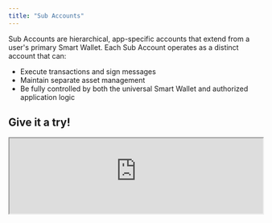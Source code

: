 ```yaml
---
title: "Sub Accounts"
---
```


Sub Accounts are hierarchical, app-specific accounts that extend from a user's primary Smart Wallet. Each Sub Account operates as a distinct account that can:

- Execute transactions and sign messages
- Maintain separate asset management
- Be fully controlled by both the universal Smart Wallet and authorized application logic

## Give it a try!

<iframe
  src="https://684b5e62b1ff46bc5bf83966-aijszlfakk.chromatic.com/iframe.html?args=&id=onchainkit-subaccount--default-sub-account&viewMode=story&dark=true&hero=true"
  width="100%"
  height="auto"
/>

## Technical Details

- Smart Wallet Ownership: The user's Smart Wallet acts as an owner of the Sub Account, allowing it to manage assets on the Sub Account and make calls from it.
- App-Signer Agnostic: Sub Accounts are designed to be agnostic to whatever signing software an app wants to use: whether in-browser CryptoKey or server signers from teams like Privy or Turnkey.
- When an app requests a Sub Account creation and the user approves, all future signing and transaction requests will use the Sub Account.

Refer to the [Implementation Guide](/smart-wallet/guides/sub-accounts) or the [Technical Reference](/smart-wallet/technical-reference/sdk/sub-account-reference) for more details on how to create and manage Sub Accounts.

<Tip>
**Development**

Sub Accounts are currently only available in the Coinbase Smart Wallet development environment.

If you would like to use Sub Accounts with Coinbase Smart Wallet in our production environment, please [reach out](https://discord.com/invite/buildonbase) to the Base team.
</Tip>

